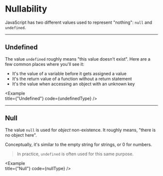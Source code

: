 
# Nullability

JavaScript has two different values used to represent "nothing": `null` and `undefined`.

---

## Undefined

The value `undefined` roughly means "this value doesn't exist". Here are a few common places where you'll see it: 

- It's the value of a variable before it gets assigned a value
- It's the return value of a function without a return statement
- It's the value when accessing an object with an unknown key

<Example   
  title={"Undefined"}
  code={undefinedType}
/>

---

## Null

The value `null` is used for _object_ non-existence. It roughly means, "there is no object here".

Conceptually, it's similar to the empty string for strings, or 0 for numbers.

> In practice, `undefined` is often used for this same purpose.

<Example   
  title={"Null"}
  code={nullType}
/>

